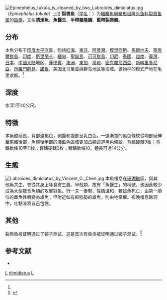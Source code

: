 {{Speciesbox
| taxon = Labroides dimidiatus
| status = LC
| status_system = IUCN3.1
| image = BluestreakCleanerWrasse.jpg
| binomial_authority = Cuvier et Valenciennes, 1839<ref name='id7750'>{{cite web| url =http://www.bioinfo.cn/db05/BjdwSpecies.php?action=view&id=7750| title =裂唇鱼| work =中国动物物种编目数据库| publisher =中国科学院微生物研究所| author =中国科学院动物研究所| accessdate =2009-04-16| deadurl =yes| archiveurl =https://web.archive.org/web/20160305035015/http://www.bioinfo.cn/db05/BjdwSpecies.php?action=view&id=7750| archivedate =2016-03-05| df =}}</ref>
| synonyms = *''Cossyphus dimidiatus''<br /><small>Valenciennes, 1839</small>
*''Labroides dimidatus''<br /><small>Valenciennes, 1839</small>
}}
[[File:Epinephelus_tukula_is_cleaned_by_two_Labroides_dimidiatus.jpg|thumb]]（''Epinephelus tukula''）上]]
'''裂唇鱼'''（[[学名|学名]]：{{lang|la|''Labroides dimidiatus''}}）为[[輻鰭魚綱|輻鰭魚綱]][[鱸形目|鱸形目]][[隆头鱼科|隆头鱼科]][[裂唇鱼属|裂唇鱼属]]的[[鱼类|鱼类]]，又名'''清潔魚'''、'''魚醫生'''、'''半帶擬隆鯛'''、'''藍帶裂唇鯛'''。

==分布==
本魚分布于[[印度|印度]][[太平洋|太平洋]]區，包括[[红海|红海]]、[[東非|東非]]、[[阿曼灣|阿曼灣]]、[[模里西斯|模里西斯]]、[[馬爾地夫|馬爾地夫]]、[[塞席爾群島|塞席爾群島]]、[[印度|印度]]、[[斯里蘭卡|斯里蘭卡]]、[[緬甸|緬甸]]、[[聖誕島|聖誕島]]、[[可可群島|可可群島]]、[[印尼|印尼]]、[[泰國|泰國]]、[[越南|越南]]、[[臺灣|臺灣]]、[[日本|日本]]、[[中國大陆|中國大陆]]地区、[[菲律賓|菲律賓]]、[[澳洲|澳洲]]、[[東加|東加]]、[[帛琉|帛琉]]、[[密克羅尼西亞|密克羅尼西亞]]、[[新喀里多尼亞|新喀里多尼亞]]、[[所羅門群島|所羅門群島]]、[[諾魯|諾魯]]、美国北马里亚纳群岛地区等海域。该物种的模式产地在毛里求斯。<ref name='id7750'/>

==深度==
水深1至40公尺。

==特徵==
本魚體延長，背部淺褐色，側腹和腹部呈乳白色。一道漸寬的黑色條紋從吻部延伸至尾鰭後部，魚體後半部的淺藍色區域更加凸顯這道黑色條紋。背鰭硬棘9枚；背鰭軟條10至11枚；臀鰭硬棘3枚；臀鰭軟條10，體長可達14公分。

==生態==
[[File:Labroides_dimidiatus_by_Vincent_C._Chen.jpg|thumb]]
本魚棲息在[[珊瑚礁|珊瑚礁]]區，與其他魚共生，會從其身上啄食寄生蟲、甲殼類，故有「魚醫生」的稱號，也因此較少成為大型獵食魚類的攻擊對象。行一夫一妻制，性情溫和，若雄魚死亡，由第一順位的雌魚性轉變為雄魚；但附近如有較強勢的雄魚，則由牠掌權。夜晚棲息礁洞中，吐黏液將自己包住。

==其他==
裂唇鱼被证明通过了镜子测试，这是首次有鱼类被证明通过镜子测试。<ref>{{cite web |last1=Jordan |first1=Alex |last2=Asai |first2=Jun-ya |last3=Tanaka |first3=Hirokazu |last4=Awata |first4=Satoshi |last5=Takeyama |first5=Tmohiro |last6=Takashi |first6=Hatta |last7=Kohda |first7=Masanori |title=Cleaner wrasse pass the mark test. What are the implications for consciousness and self-awareness testing in animals? |url=https://www.biorxiv.org/content/10.1101/397067v1 |website=bioRxiv |pages=397067 |language=en |doi=10.1101/397067 |date=2018-08-21 |accessdate=2019-03-10 |archive-date=2020-01-23 |archive-url=https://web.archive.org/web/20200123035714/https://www.biorxiv.org/content/10.1101/397067v1 |dead-url=no }}</ref>

==参考文献==
{{reflist}}
*{{FishBase_species|genus=Labroides|species=dimidiatus|year=2011|month=12}}

{{taxonbar}}
[[Category:觀賞魚|L]]
[[Category:裂唇鱼属|dimidiatus]]
[[Category:1839年描述的魚類|L]]